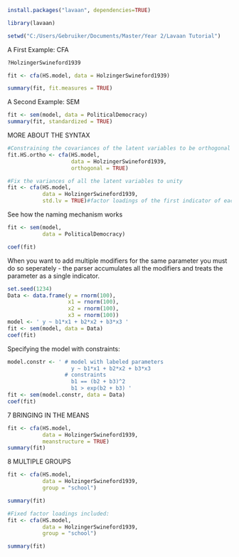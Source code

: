 ```r
install.packages("lavaan", dependencies=TRUE)

library(lavaan)

setwd("C:/Users/Gebruiker/Documents/Master/Year 2/Lavaan Tutorial")
```


A First Example: CFA
```r
?HolzingerSwineford1939

fit <- cfa(HS.model, data = HolzingerSwineford1939)

summary(fit, fit.measures = TRUE)
```


A Second Example: SEM
```r
fit <- sem(model, data = PoliticalDemocracy)
summary(fit, standardized = TRUE)
```


MORE ABOUT THE SYNTAX
```r
#Constraining the covariances of the latent variables to be orthogonal
fit.HS.ortho <- cfa(HS.model,
                    data = HolzingerSwineford1939,
                    orthogonal = TRUE)

#Fix the variances of all the latent variables to unity
fit <- cfa(HS.model,
           data = HolzingerSwineford1939,
           std.lv = TRUE)#factor loadings of the first indicator of each latent variable no longer fixed to 1.
```

See how the naming mechanism works
```r
fit <- sem(model,
           data = PoliticalDemocracy)

coef(fit)
```
 
When you want to add multiple modifiers for the same parameter you must do so seperately - the parser accumulates all the modifiers and treats the parameter as a single indicator.

```r
set.seed(1234)
Data <- data.frame(y = rnorm(100),
                   x1 = rnorm(100),
                   x2 = rnorm(100),
                   x3 = rnorm(100))
model <- ' y ~ b1*x1 + b2*x2 + b3*x3 '
fit <- sem(model, data = Data)
coef(fit)
```

Specifying the model with constraints:
```r
model.constr <- ' # model with labeled parameters
                    y ~ b1*x1 + b2*x2 + b3*x3
                  # constraints
                    b1 == (b2 + b3)^2
                    b1 > exp(b2 + b3) '
fit <- sem(model.constr, data = Data)
coef(fit)
```


7 BRINGING IN THE MEANS
```r
fit <- cfa(HS.model,
           data = HolzingerSwineford1939,
           meanstructure = TRUE)
summary(fit)
```


8 MULTIPLE GROUPS
```r
fit <- cfa(HS.model,
           data = HolzingerSwineford1939,
           group = "school")

summary(fit)
```

```r
#Fixed factor loadings included:
fit <- cfa(HS.model,
           data = HolzingerSwineford1939,
           group = "school")

summary(fit)
```










